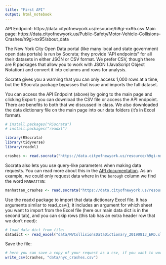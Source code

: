 ```yaml
---
title: "First API"
output: html_notebook
---
```


API Endpoint: https://data.cityofnewyork.us/resource/h9gi-nx95.csv
Main page: https://data.cityofnewyork.us/Public-Safety/Motor-Vehicle-Collisions-Crashes/h9gi-nx95/about_data

The New York City Open Data portal (like many local and state government open data portals) is run by Socrata; they provide "API endpoints" for all their datasets in either JSON or CSV format. We prefer CSV, though there are R packages that allow you to work with JSON (JavaScript Object Notation) and convert it into columns and rows for analysis. 

Socrata gives you a warning that you can only access 1,000 rows at a time, but the RSocrata package bypasses that issue and imports the full dataset.

You can access the API Endpoint (above) by going to the main page and clicking Export: you can download the CSV file or access the API endpoint. There are benefits to both that we discussed in class. We also downloaded the data dictionary file on the main page into our data folders (it's in Excel format). 


```r
# install.packages("RSocrata")
# install.packages("readxl")

library(RSocrata)
library(tidyverse)
library(readxl)
```

```r
crashes <- read.socrata("https://data.cityofnewyork.us/resource/h9gi-nx95.csv")
```

Socrata also lets you use query-like parameters when making data requests. You can read more about this in the [API documentation](https://dev.socrata.com/foundry/data.cityofnewyork.us/h9gi-nx95). 
As an example, we could only request data where in the `borough` column we find the word `MANHATTAN`:
```r
manhattan_crashes <- read.socrata("https://data.cityofnewyork.us/resource/h9gi-nx95.csv?borough=MANHATTAN")
```

Use the readxl package to import that data dictionary Excel file. It has arguments similar to read_csv(); it includes an argument for which sheet you want to import from the Excel file (here our main data dict is in the second tab), and you can skip rows (this tab has an extra header row that we don't need):
```r
# load data dict from file:
datadict <- read_excel("data/MVCollisionsDataDictionary_20190813_ERD.xlsx", sheet=2, skip=1)
```

Save the file:
```r
# here you can save a copy of your request as a csv, if you want to work on a static file going forward. You can also do this after you've cleaned up and/or transformed the data.
write_csv(crashes, "data/nyc_crashes.csv")
```

